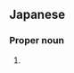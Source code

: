 ==Japanese==
{{ja-kanjitab|あい|うち}}

===Proper noun===
{{ja-pos|あいうち|proper}}

# {{surname|lang=ja|sort=あいうち}}